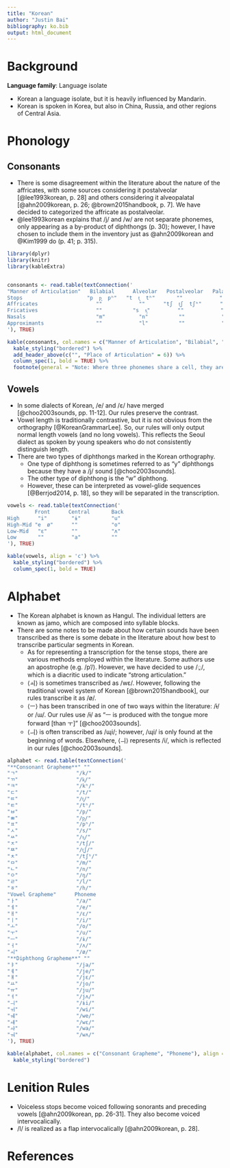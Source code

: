 ```yaml
---
title: "Korean"
author: "Justin Bai"
bibliography: ko.bib
output: html_document
---
```

# Background

**Language family**: Language isolate

* Korean a language isolate, but it is heavily influenced by Mandarin.
* Korean is spoken in Korea, but also in China, Russia, and other regions of Central Asia.

# Phonology

## Consonants

* There is some disagreement within the literature about the nature of the affricates, with some sources considering it postalveolar [@lee1993korean, p. 28] and others considering it alveopalatal [@ahn2009korean, p. 26; @brown2015handbook, p. 7]. We have decided to categorized the affricate as postalveolar.
* @lee1993korean explains that /j/ and /w/ are not separate phonemes, only appearing as a by-product of diphthongs (p. 30); however, I have chosen to include them in the inventory just as @ahn2009korean and @Kim1999 do (p. 41; p. 315).

```r

library(dplyr)
library(knitr)
library(kableExtra)


consonants <- read.table(textConnection('
"Manner of Articulation"   Bilabial      Alveolar   Postalveolar   Palatal     Velar         Glottal
Stops                     "p  p͈  pʰ"   "t  t͈  tʰ"       ""            ""     "k  k͈  kʰ"        ""
Affricates                   ""            ""      "tʃ  t͈ʃ  tʃʰ"      ""        ""             ""
Fricatives                   ""          "s  s͈"         ""            ""        ""             "h"
Nasals                       "m"           "n"          ""            ""        "ŋ"            ""
Approximants                 ""            "l"          ""            "j"       "w"            ""
'), TRUE)

kable(consonants, col.names = c("Manner of Articulation", "Bilabial", "Alveolar", "Postalveolar", "Palatal", "Velar", "Glottal"), align = 'c') %>%
  kable_styling("bordered") %>%
  add_header_above(c("", "Place of Articulation" = 6)) %>%
  column_spec(1, bold = TRUE) %>%
  footnote(general = "Note: Where three phonemes share a cell, they are ordered plain, tense, and aspirated.", general_title = "")
```

## Vowels

* In some dialects of Korean, /e/ and /ɛ/ have merged [@choo2003sounds, pp. 11-12]. Our rules preserve the contrast.
* Vowel length is traditionally contrastive, but it is not obvious from the orthography [@KoreanGrammarLee]. So, our rules will only output normal length vowels (and no long vowels). This reflects the Seoul dialect as spoken by young speakers who do not consistently distinguish length.
* There are two types of diphthongs marked in the Korean orthography.
    - One type of diphthong is sometimes referred to as "y" diphthongs because they have a /j/ sound [@choo2003sounds].
    - The other type of diphthong is the "w" diphthong.
    - However, these can be interpreted as vowel-glide sequences [@Berrjod2014, p. 18], so they will be separated in the transcription.

```r

vowels <- read.table(textConnection('
         Front      Central       Back
High      "i"        "ɨ"          "u"
High-Mid "e  ø"      ""           "o"
Low-Mid   "ɛ"        ""           "ʌ"
Low       ""         "a"          ""
'), TRUE)

kable(vowels, align = 'c') %>%
  kable_styling("bordered") %>%
  column_spec(1, bold = TRUE)
```    

# Alphabet

* The Korean alphabet is known as Hangul. The individual letters are known as jamo,
which are composed into syllable blocks.
* There are some notes to be made about how certain sounds have been transcribed
as there is some debate in the literature about how best to transcribe particular
segments in Korean.
    - As for representing a transcription for the tense stops, there are various methods employed within the literature. Some authors use an apostrophe (e.g. /p’/). However, we have decided to use /◌͈/, which is a diacritic used to indicate "strong articulation."
    - ⟨ㅚ⟩ is sometimes transcribed as /wɛ/. However, following the traditional vowel
  system of Korean [@brown2015handbook], our rules transcribe it as /ø/.
    - ⟨ㅡ⟩ has been transcribed in one of two ways within the literature: /ɨ/ or /ɯ/. Our rules use /ɨ/ as "ㅡ is produced with the tongue more forward [than ㅜ]" [@choo2003sounds].
    - ⟨ㅢ⟩ is often transcribed as /ɰi/; however, /ɰi/ is only found at the beginning
  of words. Elsewhere, ⟨ㅢ⟩ represents /i/, which is reflected in our rules [@choo2003sounds].

```r

alphabet <- read.table(textConnection('
"**Consonant Grapheme**" ""
"ㄱ"                   "/k/"
"ㄲ"                   "/k͈/"
"ㅋ"                   "/kʰ/"
"ㄷ"                   "/t/"
"ㄸ"                   "/t͈/"
"ㅌ"                   "/tʰ/"
"ㅂ"                   "/p/"
"ㅃ"                   "/p͈/"
"ㅍ"                   "/pʰ/"
"ㅅ"                   "/s/"
"ㅆ"                   "/s͈/"
"ㅈ"                   "/tʃ/"
"ㅉ"                   "/t͈ʃ/"
"ㅊ"                   "/tʃʰ/"
"ㅁ"                   "/m/"
"ㄴ"                   "/n/"
"ㅇ"                   "/ŋ/"
"ㄹ"                   "/l/"
"ㅎ"                   "/h/"
"Vowel Grapheme"      Phoneme   
"ㅏ"                   "/a/"
"ㅔ"                   "/e/"
"ㅐ"                   "/ɛ/"
"ㅣ"                   "/i/"
"ㅗ"                   "/o/"
"ㅜ"                   "/u/"
"ㅡ"                   "/ɨ/"
"ㅓ"                   "/ʌ/"
"ㅚ"                   "/ø/"
"**Diphthong Grapheme**" ""
"ㅑ"                   "/ja/"
"ㅖ"                   "/je/"
"ㅒ"                   "/jɛ/"
"ㅛ"                   "/jo/"
"ㅠ"                   "/ju/"
"ㅕ"                   "/jʌ/"
"ㅢ"                   "/ɨi/"
"ㅟ"                   "/wi/"
"ㅞ"                   "/we/"
"ㅙ"                   "/wɛ/"
"ㅘ"                   "/wa/"
"ㅝ"                   "/wʌ/"
'), TRUE)

kable(alphabet, col.names = c("Consonant Grapheme", "Phoneme"), align = 'c') %>%
  kable_styling("bordered")
```

# Lenition Rules

* Voiceless stops become voiced following sonorants and preceding vowels [@ahn2009korean, pp. 26-31]. They also become voiced intervocalically.
* /l/ is realized as a flap intervocalically [@ahn2009korean, p. 28].

# References
